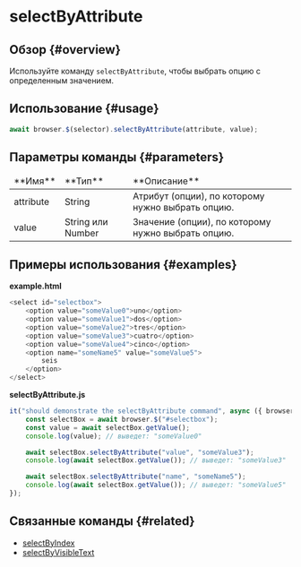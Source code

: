 # selectByAttribute

## Обзор {#overview}

Используйте команду `selectByAttribute`, чтобы выбрать опцию с определенным значением.

## Использование {#usage}

```javascript
await browser.$(selector).selectByAttribute(attribute, value);
```

## Параметры команды {#parameters}

<table>
<thead>
<tr><td>**Имя**</td><td>**Тип**</td><td>**Описание**</td></tr>
</thead>
<tbody>
<tr><td>attribute</td><td>String</td><td>Атрибут (опции), по которому нужно выбрать опцию.</td></tr>
<tr><td>value</td><td>String или Number</td><td>Значение (опции), по которому нужно выбрать опцию.</td></tr>

</tbody>
</table>

## Примеры использования {#examples}

**example.html**

```javascript
<select id="selectbox">
    <option value="someValue0">uno</option>
    <option value="someValue1">dos</option>
    <option value="someValue2">tres</option>
    <option value="someValue3">cuatro</option>
    <option value="someValue4">cinco</option>
    <option name="someName5" value="someValue5">
        seis
    </option>
</select>
```

**selectByAttribute.js**

```javascript
it("should demonstrate the selectByAttribute command", async ({ browser }) => {
    const selectBox = await browser.$("#selectbox");
    const value = await selectBox.getValue();
    console.log(value); // выведет: "someValue0"

    await selectBox.selectByAttribute("value", "someValue3");
    console.log(await selectBox.getValue()); // выведет: "someValue3"

    await selectBox.selectByAttribute("name", "someName5");
    console.log(await selectBox.getValue()); // выведет: "someValue5"
});
```

## Связанные команды {#related}

-   [selectByIndex](../selectByIndex)
-   [selectByVisibleText](../selectByVisibleText)

